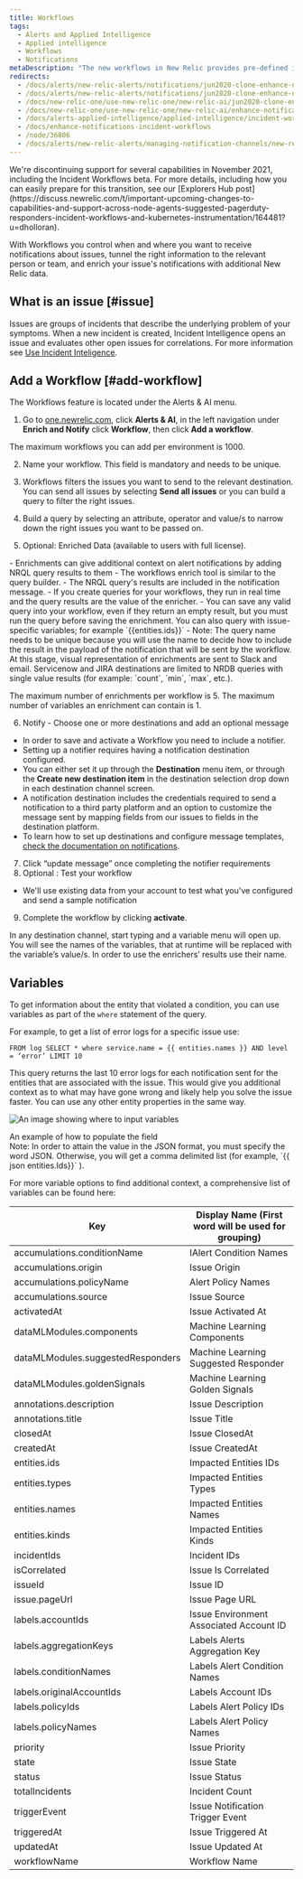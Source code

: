 ```yaml
---
title: Workflows
tags:
  - Alerts and Applied Intelligence
  - Applied intelligence
  - Workflows
  - Notifications
metaDescription: "The new workflows in New Relic provides pre-defined integrations and let you customize webhooks to establish two-way integrations with your external incident management tool."
redirects:
  - /docs/alerts/new-relic-alerts/notifications/jun2020-clone-enhance-notifications-using-new-relic-incident-workflows
  - /docs/alerts/new-relic-alerts/notifications/jun2020-clone-enhance-notifications-using-incident-workflows
  - /docs/new-relic-one/use-new-relic-one/new-relic-ai/jun2020-clone-enhance-notifications-using-incident-workflows
  - /docs/new-relic-one/use-new-relic-one/new-relic-ai/enhance-notifications-using-incident-workflows
  - /docs/alerts-applied-intelligence/applied-intelligence/incident-workflows/enhance-notifications-incident-workflows
  - /docs/enhance-notifications-incident-workflows
  - /node/36806
  - /docs/alerts/new-relic-alerts/managing-notification-channels/new-relic-connect/
---
```


<Callout title="EOL NOTICE">
  We're discontinuing support for several capabilities in November 2021, including the Incident Workflows beta. For more details, including how you can easily prepare for this transition, see our [Explorers Hub post](https://discuss.newrelic.com/t/important-upcoming-changes-to-capabilities-and-support-across-node-agents-suggested-pagerduty-responders-incident-workflows-and-kubernetes-instrumentation/164481?u=dholloran).
</Callout>

With Workflows you control when and where you want to receive notifications about issues, tunnel the right information to the relevant person or team, and enrich your issue's notifications with additional New Relic data.

## What is an issue [#issue]
Issues are groups of incidents that describe the underlying problem of your symptoms. When a new incident is created, Incident Intelligence opens an issue and evaluates other open issues for correlations. For more information see [Use Incident Inteligence](/docs/alerts-applied-intelligence/applied-intelligence/incident-intelligence/use-incident-intelligence/).

## Add a Workflow [#add-workflow]

The Workflows feature is located under the Alerts & AI menu.

1. Go to [one.newrelic.com](one.newrelic.com), click **Alerts & AI**, in the left navigation under **Enrich and Notify** click **Workflow**, then click **Add a workflow**.

<Callout variant="tip">
The maximum workflows you can add per environment is 1000.
</Callout>

2. Name your workflow. This field is mandatory and needs to be unique.

3. Workflows filters the issues you want to send to the relevant destination. You can send all issues by selecting **Send all issues** or you can build a query to filter the right issues.

4. Build a query by selecting an attribute, operator and value/s to narrow down the right issues you want to be passed on.

5. Optional: Enriched Data (available to users with full license).

<CollapserGroup>
  <Collapser
    className="freq-link"
    id="enrich"
    title="Enrichments"
  >
- Enrichments can give additional context on alert notifications by adding NRQL query results to them
- The workflows enrich tool is similar to the query builder.
- The NRQL query's results are included in the notification message.
- If you create queries for your workflows, they run in real time and the query results are the value of the enricher.
- You can save any valid query into your workflow, even if they return an empty result, but you must run the query before saving the enrichment. You can also query with issue-specific variables; for example `{{entities.ids}}`
- Note: The query name needs to be unique because you will use the name to decide how to include the result in the payload of the notification that will be sent by the workflow.

<Callout variant="important">
  At this stage, visual representation of enrichments are sent to Slack and email. Servicenow and JIRA destinations are limited to NRDB queries with single value results (for example: `count`, `min`, `max`, etc.).

  The maximum number of enrichments per workflow is 5. The maximum number of variables an enrichment can contain is 1.
</Callout>
</Collapser>

<Collapser
        className="freq-link"
        id="notif"
        title="Notifier"
    >

 6. Notify -  Choose one or more destinations and add an optional message
 
- In order to save and activate a Workflow you need to include a notifier.
- Setting up a notifier requires having a notification destination configured. 
- You can either set it up through the **Destination** menu item, or through the **Create new destination item** in the destination selection drop down in each destination channel screen.        
- A notification destination includes the credentials required to send a notification to a third party platform and an option to customize the message sent by mapping fields from our issues to fields in the destination platform.
- To learn how to set up destinations and configure message templates, [check the documentation on notifications](/docs/alerts-applied-intelligence/notifications/destinations/).
</Collapser>
</CollapserGroup>

7. Click “update message” once completing the notifier requirements
8. Optional : Test your workflow 
- We'll use existing data from your account to test what you've configured and send a sample notification
9. Complete the workflow by clicking **activate**. 

<Callout variant="tip">
In any destination channel, start typing and a variable menu will open up. You will see the names of the variables, that at runtime will be replaced with the variable’s value/s. In order to use the enrichers’ results use their name.
</Callout>

## Variables

To get information about the entity that violated a condition, you can use variables as part of the `where` statement of the query. 

For example, to get a list of error logs for a specific issue use:

```
FROM log SELECT * where service.name = {{ entities.names }} AND level = ‘error’ LIMIT 10
```

This query returns the last 10 error logs for each notification sent for the entities that are associated with the issue. This would give you additional context as to what may have gone wrong and likely help you solve the issue faster. You can use any other entity properties in the same way.

![An image showing where to input variables](./images/variables.png "variables")

<figcaption>An example of how to populate the field</figcaption>

<Callout variant="important">
Note: In order to attain the value in the JSON format, you must specify the word JSON. Otherwise, you will get a comma delimited list (for example, `{{ json entities.Ids}}` ).  
</Callout>

For more variable options to find additional context, a comprehensive list of variables can be found here:

<table>
<thead>
<tr>
    <th style={{ width: "200px" }}>
    Key
    </th>
    <th>
Display Name (First word will be used for grouping)
    </th>
</tr>
</thead>
<tbody>

<tr>
    <td>accumulations.conditionName</td>
    <td>IAlert Condition Names</td>
</tr>
<tr>
    <td>accumulations.origin</td>
    <td>Issue Origin</td>
</tr>
<tr>
    <td>accumulations.policyName</td>
    <td>Alert Policy Names</td>
</tr>
<tr>
    <td>accumulations.source</td>
    <td>Issue Source</td>
</tr>

<tr>
    <td>activatedAt</td>
    <td>Issue Activated At</td>
</tr>

<tr>
    <td>dataMLModules.components</td>
    <td>Machine Learning Components</td>
</tr>

<tr>
    <td>dataMLModules.suggestedResponders</td>
    <td>Machine Learning Suggested Responder</td>
</tr>

<tr>
    <td>dataMLModules.goldenSignals</td>
    <td>Machine Learning Golden Signals</td>
</tr>

<tr>
    <td>annotations.description</td>
    <td>Issue Description</td>
</tr>

<tr>
    <td>annotations.title</td>
    <td>Issue Title</td>
</tr>

<tr>
    <td>closedAt</td>
    <td>Issue ClosedAt</td>
</tr>

<tr>
    <td>createdAt</td>
    <td>Issue CreatedAt</td>
</tr>

<tr>
    <td>entities.ids</td>
    <td>Impacted Entities IDs</td>
</tr>

<tr>
    <td>entities.types</td>
    <td>Impacted Entities Types</td>
</tr>

<tr>
    <td>entities.names</td>
    <td>Impacted Entities Names</td>
</tr>

<tr>
    <td>entities.kinds</td>
    <td>Impacted Entities Kinds</td>
</tr>

<tr>
    <td>incidentIds</td>
    <td>Incident IDs</td>
</tr>

<tr>
    <td>isCorrelated</td>
    <td>Issue Is Correlated</td>
</tr>

<tr>
    <td>issueId</td>
    <td>Issue ID</td>
</tr>
  
<tr>
    <td>issue.pageUrl</td>
    <td>Issue Page URL</td>
</tr>

<tr>
    <td>labels.accountIds</td>
    <td>Issue Environment Associated Account ID</td>
</tr>

<tr>
    <td>labels.aggregationKeys</td>
    <td>Labels Alerts Aggregation Key</td>
</tr>

<tr>
    <td>labels.conditionNames</td>
    <td>Labels Alert Condition Names</td>
</tr>

<tr>
    <td>labels.originalAccountIds</td>
    <td>Labels Account IDs</td>
</tr>

<tr>
    <td>labels.policyIds</td>
    <td>Labels Alert Policy IDs</td>
</tr>

<tr>
    <td>labels.policyNames</td>
    <td>Labels Alert Policy Names</td>
</tr>

<tr>
    <td>priority</td>
    <td>Issue Priority</td>
</tr>

<tr>
    <td>state</td>
    <td>Issue State</td>
</tr>

<tr>
    <td>status</td>
    <td>Issue Status</td>
</tr>

<tr>
    <td>totalIncidents</td>
    <td>Incident Count</td>
</tr>

<tr>
    <td>triggerEvent</td>
    <td>Issue Notification Trigger Event</td>
</tr>

<tr>
    <td>triggeredAt</td>
    <td>Issue Triggered At</td>
</tr>

<tr>
    <td>updatedAt</td>
    <td>Issue Updated At</td>
</tr>

<tr>
    <td>workflowName</td>
    <td>Workflow Name</td>
</tr>

</tbody>
</table>






